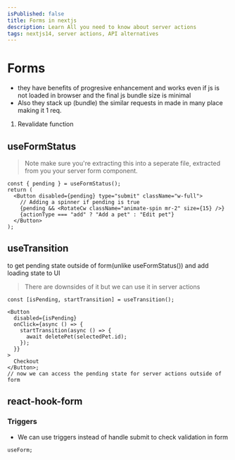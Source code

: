 ```yaml
---
isPublished: false
title: Forms in nextjs
description: Learn All you need to know about server actions
tags: nextjs14, server actions, API alternatives
---
```


# Forms

- they have benefits of progresive enhancement and works even if js is not loaded in browser and the final js bundle size is minimal
- Also they stack up (bundle) the similar requests in made in many place making it 1 req.

1. Revalidate function

## useFormStatus

> Note make sure you're extracting this into a seperate file, extracted from you your server form component.

```tsx
const { pending } = useFormStatus();
return (
  <Button disabled={pending} type="submit" className="w-full">
    // Adding a spinner if pending is true
    {pending && <RotateCw className="animate-spin mr-2" size={15} />}
    {actionType === "add" ? "Add a pet" : "Edit pet"}
  </Button>
);
```

## useTransition

to get pending state outside of form(unlike useFormStatus()) and add loading state to UI

> There are downsides of it but we can use it in server actions

```tsx
const [isPending, startTransition] = useTransition();

<Button
  disabled={isPending}
  onClick={async () => {
    startTransition(async () => {
      await deletePet(selectedPet.id);
    });
  }}
>
  Checkout
</Button>;
// now we can access the pending state for server actions outside of form
```


## react-hook-form

### Triggers

- We can use triggers instead of handle submit to check validation in form

```tsx
useForm;
```